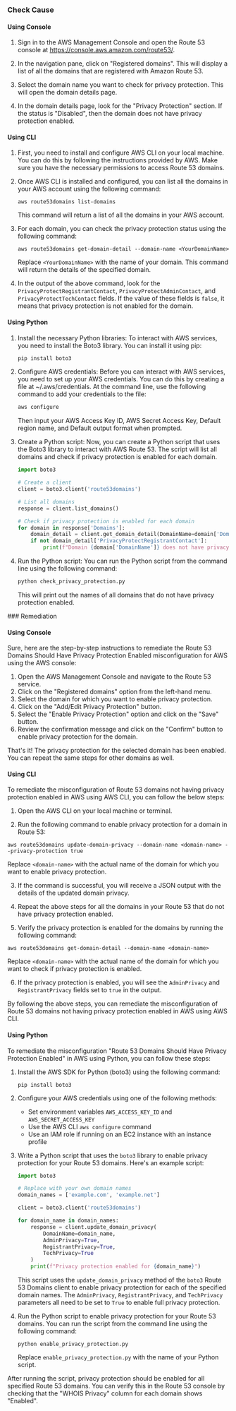 

<Tabs><Tab title='Cause'>
### Check Cause

#### Using Console

1. Sign in to the AWS Management Console and open the Route 53 console at https://console.aws.amazon.com/route53/.
   
2. In the navigation pane, click on "Registered domains". This will display a list of all the domains that are registered with Amazon Route 53.

3. Select the domain name you want to check for privacy protection. This will open the domain details page.

4. In the domain details page, look for the "Privacy Protection" section. If the status is "Disabled", then the domain does not have privacy protection enabled.

#### Using CLI

1. First, you need to install and configure AWS CLI on your local machine. You can do this by following the instructions provided by AWS. Make sure you have the necessary permissions to access Route 53 domains.

2. Once AWS CLI is installed and configured, you can list all the domains in your AWS account using the following command:
   ```
   aws route53domains list-domains
   ```
   This command will return a list of all the domains in your AWS account.

3. For each domain, you can check the privacy protection status using the following command:
   ```
   aws route53domains get-domain-detail --domain-name <YourDomainName>
   ```
   Replace `<YourDomainName>` with the name of your domain. This command will return the details of the specified domain.

4. In the output of the above command, look for the `PrivacyProtectRegistrantContact`, `PrivacyProtectAdminContact`, and `PrivacyProtectTechContact` fields. If the value of these fields is `false`, it means that privacy protection is not enabled for the domain.

#### Using Python

1. Install the necessary Python libraries: To interact with AWS services, you need to install the Boto3 library. You can install it using pip:

   ```bash
   pip install boto3
   ```

2. Configure AWS credentials: Before you can interact with AWS services, you need to set up your AWS credentials. You can do this by creating a file at ~/.aws/credentials. At the command line, use the following command to add your credentials to the file:

   ```bash
   aws configure
   ```
   Then input your AWS Access Key ID, AWS Secret Access Key, Default region name, and Default output format when prompted.

3. Create a Python script: Now, you can create a Python script that uses the Boto3 library to interact with AWS Route 53. The script will list all domains and check if privacy protection is enabled for each domain.

   ```python
   import boto3

   # Create a client
   client = boto3.client('route53domains')

   # List all domains
   response = client.list_domains()

   # Check if privacy protection is enabled for each domain
   for domain in response['Domains']:
       domain_detail = client.get_domain_detail(DomainName=domain['DomainName'])
       if not domain_detail['PrivacyProtectRegistrantContact']:
           print(f"Domain {domain['DomainName']} does not have privacy protection enabled.")
   ```

4. Run the Python script: You can run the Python script from the command line using the following command:

   ```bash
   python check_privacy_protection.py
   ```
   This will print out the names of all domains that do not have privacy protection enabled.

</Tab>

<Tab title='Remediation'>
### Remediation

#### Using Console

Sure, here are the step-by-step instructions to remediate the Route 53 Domains Should Have Privacy Protection Enabled misconfiguration for AWS using the AWS console:

1. Open the AWS Management Console and navigate to the Route 53 service.
2. Click on the "Registered domains" option from the left-hand menu.
3. Select the domain for which you want to enable privacy protection.
4. Click on the "Add/Edit Privacy Protection" button.
5. Select the "Enable Privacy Protection" option and click on the "Save" button.
6. Review the confirmation message and click on the "Confirm" button to enable privacy protection for the domain.

That's it! The privacy protection for the selected domain has been enabled. You can repeat the same steps for other domains as well.

#### Using CLI

To remediate the misconfiguration of Route 53 domains not having privacy protection enabled in AWS using AWS CLI, you can follow the below steps:

1. Open the AWS CLI on your local machine or terminal.

2. Run the following command to enable privacy protection for a domain in Route 53:

```
aws route53domains update-domain-privacy --domain-name <domain-name> --privacy-protection true
```

Replace `<domain-name>` with the actual name of the domain for which you want to enable privacy protection.

3. If the command is successful, you will receive a JSON output with the details of the updated domain privacy.

4. Repeat the above steps for all the domains in your Route 53 that do not have privacy protection enabled.

5. Verify the privacy protection is enabled for the domains by running the following command:

```
aws route53domains get-domain-detail --domain-name <domain-name>
```

Replace `<domain-name>` with the actual name of the domain for which you want to check if privacy protection is enabled.

6. If the privacy protection is enabled, you will see the `AdminPrivacy` and `RegistrantPrivacy` fields set to `true` in the output.

By following the above steps, you can remediate the misconfiguration of Route 53 domains not having privacy protection enabled in AWS using AWS CLI.

#### Using Python

To remediate the misconfiguration "Route 53 Domains Should Have Privacy Protection Enabled" in AWS using Python, you can follow these steps:

1. Install the AWS SDK for Python (boto3) using the following command:

   ```
   pip install boto3
   ```

2. Configure your AWS credentials using one of the following methods:

   - Set environment variables `AWS_ACCESS_KEY_ID` and `AWS_SECRET_ACCESS_KEY`
   - Use the AWS CLI `aws configure` command
   - Use an IAM role if running on an EC2 instance with an instance profile

3. Write a Python script that uses the `boto3` library to enable privacy protection for your Route 53 domains. Here's an example script:

   ```python
   import boto3

   # Replace with your own domain names
   domain_names = ['example.com', 'example.net']

   client = boto3.client('route53domains')

   for domain_name in domain_names:
       response = client.update_domain_privacy(
           DomainName=domain_name,
           AdminPrivacy=True,
           RegistrantPrivacy=True,
           TechPrivacy=True
       )
       print(f"Privacy protection enabled for {domain_name}")
   ```

   This script uses the `update_domain_privacy` method of the `boto3` Route 53 Domains client to enable privacy protection for each of the specified domain names. The `AdminPrivacy`, `RegistrantPrivacy`, and `TechPrivacy` parameters all need to be set to `True` to enable full privacy protection.

4. Run the Python script to enable privacy protection for your Route 53 domains. You can run the script from the command line using the following command:

   ```
   python enable_privacy_protection.py
   ```

   Replace `enable_privacy_protection.py` with the name of your Python script.

After running the script, privacy protection should be enabled for all specified Route 53 domains. You can verify this in the Route 53 console by checking that the "WHOIS Privacy" column for each domain shows "Enabled".


</Tab>
</Tabs>